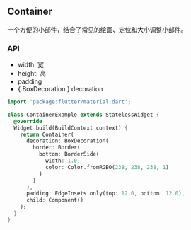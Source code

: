 ## Container

一个方便的小部件，结合了常见的绘画、定位和大小调整小部件。

### API

* width: 宽
* height: 高
* padding
* { BoxDecoration } decoration

```dart
import 'package:flutter/material.dart';

class ContainerExample extends StatelessWidget {
  @override
  Widget build(BuildContext context) {
    return Container(
      decoration: BoxDecoration(
        border: Border(
          bottom: BorderSide(
            width: 1.0,
            color: Color.fromRGBO(238, 238, 238, 1)
          )
        )
      ),
      padding: EdgeInsets.only(top: 12.0, bottom: 12.0),
      child: Component()
    );
  }
}
```